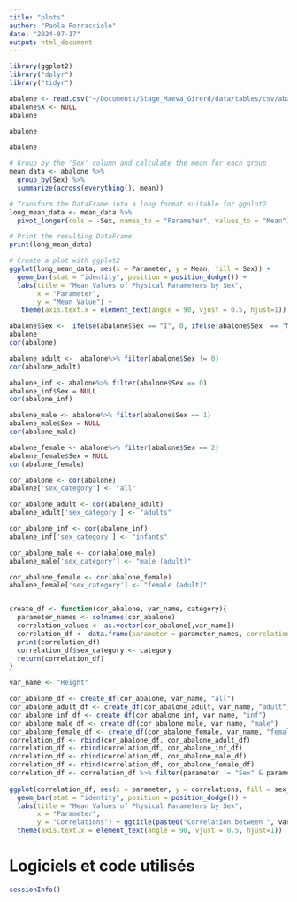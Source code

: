 ```yaml
---
title: "plots"
author: "Paola Porracciolo"
date: "2024-07-17"
output: html_document
---
```


```r
library(ggplot2)
library("dplyr")
library("tidyr")
```


```r
abalone <- read.csv("~/Documents/Stage_Maeva_Girerd/data/tables/csv/abalone.csv")
abalone$X <- NULL
abalone
```

```r
abalone
```

```r
abalone

# Group by the 'Sex' column and calculate the mean for each group
mean_data <- abalone %>%
  group_by(Sex) %>%
  summarize(across(everything(), mean))

# Transform the DataFrame into a long format suitable for ggplot2
long_mean_data <- mean_data %>%
  pivot_longer(cols = -Sex, names_to = "Parameter", values_to = "Mean")

# Print the resulting DataFrame
print(long_mean_data)

# Create a plot with ggplot2
ggplot(long_mean_data, aes(x = Parameter, y = Mean, fill = Sex)) +
  geom_bar(stat = "identity", position = position_dodge()) +
  labs(title = "Mean Values of Physical Parameters by Sex",
       x = "Parameter",
       y = "Mean Value") +
   theme(axis.text.x = element_text(angle = 90, vjust = 0.5, hjust=1))
```

```r
abalone$Sex <-  ifelse(abalone$Sex == "I", 0, ifelse(abalone$Sex  == "M", 1, 2))
abalone
cor(abalone)
```

```r
abalone_adult <-  abalone%>% filter(abalone$Sex != 0)
cor(abalone_adult)
```

```r
abalone_inf <- abalone%>% filter(abalone$Sex == 0)
abalone_inf$Sex = NULL
cor(abalone_inf)
```

```r
abalone_male <- abalone%>% filter(abalone$Sex == 1)
abalone_male$Sex = NULL
cor(abalone_male)
```

```r
abalone_female <- abalone%>% filter(abalone$Sex == 2)
abalone_female$Sex = NULL
cor(abalone_female)
```

```r
cor_abalone <- cor(abalone)
abalone['sex_category'] <- "all"

cor_abalone_adult <- cor(abalone_adult)
abalone_adult['sex_category'] <- "adults"

cor_abalone_inf <- cor(abalone_inf)
abalone_inf['sex_category'] <- "infants"

cor_abalone_male <- cor(abalone_male)
abalone_male['sex_category'] <- "male (adult)"

cor_abalone_female <- cor(abalone_female)
abalone_female['sex_category'] <- "female (adult)"


create_df <- function(cor_abalone, var_name, category){
  parameter_names <- colnames(cor_abalone)
  correlation_values <- as.vector(cor_abalone[,var_name])
  correlation_df <- data.frame(parameter = parameter_names, correlations = correlation_values)
  print(correlation_df)
  correlation_df$sex_category <- category
  return(correlation_df)
}

var_name <- "Height"

cor_abalone_df <- create_df(cor_abalone, var_name, "all")
cor_abalone_adult_df <- create_df(cor_abalone_adult, var_name, "adult")
cor_abalone_inf_df <- create_df(cor_abalone_inf, var_name, "inf")
cor_abalone_male_df <- create_df(cor_abalone_male, var_name, "male")
cor_abalone_female_df <- create_df(cor_abalone_female, var_name, "female")
correlation_df <- rbind(cor_abalone_df, cor_abalone_adult_df)
correlation_df <- rbind(correlation_df, cor_abalone_inf_df)
correlation_df <- rbind(correlation_df, cor_abalone_male_df)
correlation_df <- rbind(correlation_df, cor_abalone_female_df)
correlation_df <- correlation_df %>% filter(parameter != "Sex" & parameter != "Height")
  
ggplot(correlation_df, aes(x = parameter, y = correlations, fill = sex_category)) +
  geom_bar(stat = "identity", position = position_dodge()) +
  labs(title = "Mean Values of Physical Parameters by Sex",
       x = "Parameter",
       y = "Correlations") + ggtitle(paste0("Correlation between ", var_name, " and the rest of the parameters"))+ 
  theme(axis.text.x = element_text(angle = 90, vjust = 0.5, hjust=1))

```

# Logiciels et code utilisés

```r
sessionInfo()
```